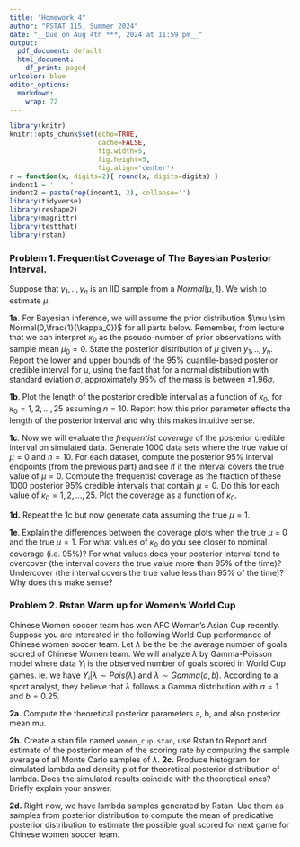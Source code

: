 ```yaml
---
title: "Homework 4"
author: "PSTAT 115, Summer 2024"
date: "__Due on Aug 4th ***, 2024 at 11:59 pm__"
output:
  pdf_document: default
  html_document:
    df_print: paged
urlcolor: blue
editor_options:
  markdown:
    wrap: 72
---
```



```r
library(knitr)
knitr::opts_chunk$set(echo=TRUE, 
                      cache=FALSE, 
                      fig.width=5, 
                      fig.height=5,
                      fig.align='center')
r = function(x, digits=2){ round(x, digits=digits) }
indent1 = '    '      
indent2 = paste(rep(indent1, 2), collapse='')
library(tidyverse)
library(reshape2)
library(magrittr)
library(testthat)
library(rstan)
```



### Problem 1. Frequentist Coverage of The Bayesian Posterior Interval.

Suppose that $y_1,..,y_n$ is an IID sample from a
$Normal(\mu, 1)$. We wish to estimate $\mu$.

**1a.** For Bayesian inference, we will assume the prior distribution
$\mu \sim Normal(0,\frac{1}{\kappa_0})$ for all parts below. Remember,
from lecture that we can interpret $\kappa_0$ as the pseudo-number of
prior observations with sample mean $\mu_0 = 0$. State the posterior
distribution of $\mu$ given $y_1,..,y_n$. Report the lower and upper
bounds of the $95\%$ quantile-based posterior credible interval for
$\mu$, using the fact that for a normal distribution with standard
eviation $\sigma$, approximately $95\%$ of the mass is between
$\pm 1.96\sigma$. \newline

    
**1b**. Plot the length of the posterior credible interval as a function
of $\kappa_0$, for $\kappa_0 = 1, 2, ..., 25$ assuming $n=10$. Report
how this prior parameter effects the length of the posterior interval
and why this makes intuitive sense.

    


**1c**. Now we will evaluate the *frequentist coverage* of the posterior
credible interval on simulated data. Generate 1000 data sets where the
true value of $\mu=0$ and $n=10$. For each dataset, compute the
posterior $95\%$ interval endpoints (from the previous part) and see if
it the interval covers the true value of $\mu = 0$. Compute the
frequentist coverage as the fraction of these 1000 posterior 95%
credible intervals that contain $\mu=0$. Do this for each value of
$\kappa_0 = 1, 2, ..., 25$. Plot the coverage as a function of
$\kappa_0$.

   

**1d.** Repeat the 1c but now generate data assuming the true $\mu=1$.

    
**1e**. Explain the differences between the coverage plots when the true
$\mu$ = 0 and the true $\mu = 1$. For what values of $\kappa_0$ do you
see closer to nominal coverage (i.e. 95%)? For what values does your
posterior interval tend to overcover (the interval covers the true value
more than 95% of the time)? Undercover (the interval covers the true
value less than 95% of the time)? Why does this make sense?

### Problem 2. Rstan Warm up for Women's World Cup

Chinese Women soccer team has won AFC Woman's Asian Cup recently. Suppose you are interested in the following World Cup performance of Chinese women soccer team. Let $\lambda$ be the be the average number of goals scored of Chinese Women team. We will analyze $\lambda$ by Gamma-Poisson model where data $Y_i$ is the observed number of goals scored in World Cup games. ie. we have $Y_i|\lambda \sim Pois(\lambda)$ and $\lambda \sim Gamma(a, b)$. According to a sport analyst, they believe that $\lambda$ follows a Gamma distribution with $a = 1$ and $b = 0.25$. 

**2a.** 
Compute the theoretical posterior parameters a, b, and also posterior mean mu.

    
**2b.** 
Create a stan file named `women_cup.stan`, use Rstan to Report and
estimate of the posterior mean of the scoring rate by computing the sample
average of all Monte Carlo samples of $\lambda$.
**2c.**
Produce histogram for simulated lambda and density plot for theoretical posterior distribution of lambda. Does the simulated results coincide with the theoretical ones? Briefly explain your answer.   

    
**2d.**
Right now, we have lambda samples generated by Rstan. Use them as samples from posterior distribution to compute the mean of predicative posterior distribution to estimate the possible goal scored for next game for Chinese women soccer team.

   


